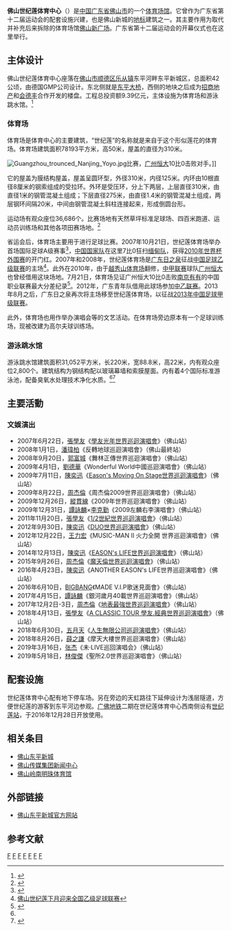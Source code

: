 {{Infobox_Stadium
| stadium_name = 佛山世紀蓮體育中心<br>Foshan Century Lotus Sports Center
| nickname = 世纪莲
| image = [[File:Century_Lotus_Stadium.jpg|300px]]
| location = {{CHN}}[[广东省|广东省]][[佛山市|佛山市]][[顺德区|顺德区]]
| broke_ground = 
| opened = 2006年
| closed =
| demolished =
| owner = [[佛山市人民政府|佛山市人民政府]]
| operator =
| surface = [[草|草皮]]
| construction_cost = [[人民币|¥9.39亿元]]
| architect = 德國GMP建築公司<small>（[[冯·格康，玛格及合伙人建筑师事务所|冯·格康，玛格及合伙人建筑师事务所]] GMP architects）</small>
| former_names =
| tenants = 
| seating_capacity = 体育场36,686人<br />游泳跳水馆2,800人
}}
'''佛山世纪莲体育中心'''（{{lang-en|Foshan Century Lotus Sports Center}}）是[[中国|中国]][[广东省|广东省]][[佛山市|佛山市]]的一个[[体育场馆|体育场馆]]。它曾作为广东省第十二届运动会的配套设施兴建，也是佛山新城的[[地标|地标]]建筑之一。其主要作用为取代并补充后来拆除的体育场馆[[佛山新广场|佛山新广场]]。广东省第十二届运动会的开幕仪式也在这里举行。

==主体设计==
佛山世纪莲体育中心座落在[[佛山市|佛山市]][[顺德区|顺德区]][[乐从镇|乐从镇]]东平河畔东平新城区，总面积42公顷，由德国GMP公司设计。东北侧就是[[佛山东平大桥|东平大桥]]，西侧的地块之后成为[[招商地产|招商地产]]和[[会德丰|会德丰]]合作开发的楼盘。工程总投资额9.39亿元，主体设施为体育场和游泳跳水馆。<ref>{{Cite web |url=http://www.newfoshan.com/sport/playgrd.htm |title=百年省运华诞·和谐活力广东——广东省第十二届运动会场馆介绍 |accessdate=2010-08-03 |archive-date=2012-04-19 |archive-url=https://web.archive.org/web/20120419010521/http://www.newfoshan.com/sport/playgrd.htm |dead-url=no }}</ref>

===体育场===
体育场是体育中心的主要建筑，“世纪莲”的名称就是来自于这个形似莲花的体育场。体育场建筑面积78193平方米，高50米，屋盖的直径为310米。

[[File:Guangzhou_trounced_Nanjing_Yoyo.jpg|left]]比赛，[[广州恒大|广州恒大]]10比0击败对手。]]

它的屋盖为膜结构屋盖，屋盖呈圆环型，外径310米，内径125米。内环由10根直径8厘米的钢索组成的受拉环。外环是受压环，分上下两层，上层直径310米，由直径1米的钢管混凝土组成；下层直径275米，由直径1.4米的钢管混凝土组成，两层钢环间隔20米，中间由钢管混凝土斜柱连接起来，形成倒圆台形。

运动场有观众座位36,686个。比赛场地有天然草坪标准足球场、四百米跑道、运动员训练场和其他各项田赛场地。<ref name="fs218">{{Cite web |url=http://www.fs218.com/zhanlan/shijilian.html |title=佛山世纪莲体育中心介绍 |accessdate=2010-08-03 |archive-date=2011-10-22 |archive-url=https://web.archive.org/web/20111022194141/http://www.fs218.com/zhanlan/shijilian.html |dead-url=no }}</ref>

省运会后，体育场主要用于进行足球比赛。2007年10月21日，世纪莲体育场举办首场国际足球A级赛事<ref>{{Cite web |url=http://dadao.net/php/prtime/temp_news.php?ArticleID=68661 |title=中国男足21日　佛山迎战缅甸 |accessdate=2010-08-04 |archive-date=2016-03-10 |archive-url=https://web.archive.org/web/20160310021654/http://dadao.net/php/prtime/temp_news.php?articleid=68661 |dead-url=yes }}</ref>，[[中国国家足球队|中国国家队]]在这里7比0狂扫[[缅甸国家足球队|缅甸队]]，获得[[2010年世界盃外圍賽_(亞洲區)|2010年世界杯外围赛]]的开门红。2007年和2008年，世纪莲体育场是[[广东日之泉足球俱乐部|广东日之泉]]征战[[中国足球乙级联赛|中国足球乙级联赛]]的主场<ref>[http://www.foshan.gov.cn/xxgk/zwdt/zwyw/200707/t20070723_784357.html 佛山世纪莲下月迎来全国乙级足球联赛 ]{{dead link|date=2017年11月 |bot=InternetArchiveBot |fix-attempted=yes }}</ref>。此外在2010年，由于[[越秀山体育场|越秀山体育场]]翻修，[[中甲联赛|中甲联赛]]球队[[广州恒大足球俱乐部|广州恒大]]也曾经借用这块场地。7月21日，体育场见证广州恒大10比0击败[[南京有有足球俱乐部|南京有有]]的中国职业联赛最大分差纪录<ref>{{Cite web |url=http://sports.163.com/special/000535U1/gznj10-0.html |title=中甲广州恒大10-0屠杀南京有有 |accessdate=2010-08-04 |archive-date=2019-09-14 |archive-url=https://web.archive.org/web/20190914213238/http://sports.163.com/special/000535U1/gznj10-0.html |dead-url=no }}</ref>。2012年，广东青年队借用此球场参加[[中乙联赛|中乙联赛]]。2013年8月之后，广东日之泉再次将主场移至世纪莲体育场，以征战[[2013年中国足球甲级联赛|2013年中国足球甲级联赛]]。

此外，体育场也用作举办演唱会等的文艺活动。在体育场旁边原本有一个足球训练场，现被改建为高尔夫球训练场。



===游泳跳水馆===
游泳跳水馆建筑面积31,052平方米，长220米，宽88.8米，高22米，内有观众座位2,800个。建筑结构为钢结构配以玻璃幕墙和索膜屋面。内有着4个国际标准游泳池，配备臭氧水处理技术净化水质。<ref name="fs218"/><ref>{{Cite web |url=http://sports.sohu.com/20091119/n268336141.shtml |title=游泳亚锦赛场馆-佛山世纪莲体育中心游泳跳水馆 |accessdate=2010-08-03 |archive-date=2019-09-17 |archive-url=https://web.archive.org/web/20190917204513/http://sports.sohu.com/20091119/n268336141.shtml |dead-url=no }}</ref>

== 主要活動 ==
=== 文娛演出 ===
*2007年6月22日，[[張學友|張學友]]《[[學友光年世界巡迴演唱會|學友光年世界巡迴演唱會]]》（佛山站）
*2008年1月1日，[[潘瑋柏|潘瑋柏]]《反轉地球巡迴演唱會》（佛山最終站）
*2008年9月20日，[[郭富城|郭富城]]《舞林正傳世界巡迴演唱會》（佛山站）
*2009年4月1日，[[劉德華|劉德華]]《Wonderful World中國巡迴演唱會》（佛山站）
*2009年7月11日，[[陳奕迅|陳奕迅]]《[[Eason's_Moving_On_Stage世界巡迴演唱會|Eason's Moving On Stage世界巡迴演唱會]]》（佛山站）
*2009年8月22日，[[周杰倫|周杰倫]]《周杰倫2009世界巡迴演唱會》（佛山站）
*2009年12月26日，[[縱貫線_(樂團)|縱貫線]]《2009年世界巡迴演唱會》（佛山站）
*2009年12月31日，[[譚詠麟|譚詠麟]]×[[李克勤|李克勤]]《2009左麟右李演唱會》（佛山站）
*2011年11月20日，[[張學友|張學友]]《[[張學友1/2世紀世界巡迴演唱會|1/2世紀世界巡迴演唱會]]》（佛山站）
*2012年9月30日，[[陳奕迅|陳奕迅]]《[[DUO陳奕迅世界巡迴演唱會|DUO世界巡迴演唱會]]》（佛山站）
*2012年12月22日，[[王力宏|王力宏]]《MUSIC-MAN Ⅱ 火力全開 世界巡迴演唱會》（佛山站）
*2014年12月13日，[[陳奕迅|陳奕迅]]《[[EASON's_LIFE世界巡迴演唱會|EASON's LIFE世界巡迴演唱會]]》（佛山站）
*2015年9月26日，[[周杰倫|周杰倫]]《[[魔天倫世界巡迴演唱會|魔天倫世界巡迴演唱會]]》（佛山站）
*2016年4月23日，[[陳奕迅|陳奕迅]]《ANOTHER EASON's LIFE世界巡迴演唱會》（佛山站）
*2016年6月10日，[[BIGBANG|BIGBANG]]《MADE V.I.P歌迷見面會》（佛山站）
*2017年4月15日，[[譚詠麟|譚詠麟]]《銀河歲月40載世界巡迴演唱會》（佛山站）
*2017年12月2日-3日，[[周杰倫|周杰倫]]《[[地表最強世界巡迴演唱會|地表最強世界巡迴演唱會]]》（佛山站）
*2018年4月13日，[[張學友|張學友]]《[[A_CLASSIC_TOUR_學友.經典世界巡迴演唱會|A CLASSIC TOUR 學友.經典世界巡迴演唱會]]》（佛山站）
*2018年6月30日，[[五月天|五月天]]《[[人生無限公司巡迴演唱會|人生無限公司巡迴演唱會]]》（佛山站）
*2018年8月26日，[[薛之谦|薛之謙]]《摩天大樓世界巡迴演唱會》（佛山站）
*2019年3月16日，[[张杰|张杰]]《未·LIVE巡回演唱会》（佛山站）
*2019年5月18日，[[林俊傑|林俊傑]]《聖所2.0世界巡迴演唱會》（佛山站）

==配套设施==
世纪莲体育中心配有地下停车场。另在旁边的天虹路往下延伸设计为浅层隧道，方便世纪莲的游客到东平河边参观。[[广佛地铁|广佛地铁]]二期在世纪莲体育中心西南侧设有[[世纪莲站|世纪莲站]]，于2016年12月28日开放使用。

==相关条目==
*[[佛山东平新城|佛山东平新城]]
*[[佛山传媒集团新闻中心|佛山传媒集团新闻中心]]
*[[佛山岭南明珠体育馆|佛山岭南明珠体育馆]]

==外部链接==
*[https://web.archive.org/web/20120411082847/http://www.fsnewcity.gov.cn/ 佛山东平新城官方网站]

==参考文献==
<div class="references-small">
<references></references>
</div>

{{portal bar|中國|建築|體育|足球|羽毛球|音樂}}

[[Category:2006年中國建立|F]]
[[Category:2006年完工體育場館|F]]
[[Category:2010年亞洲運動會比賽場館|F]]
[[Category:佛山體育場館|F]]
[[Category:中國足球場|F]]
[[Category:中國演唱會場地|F]]
[[Category:順德區建築物|F]]